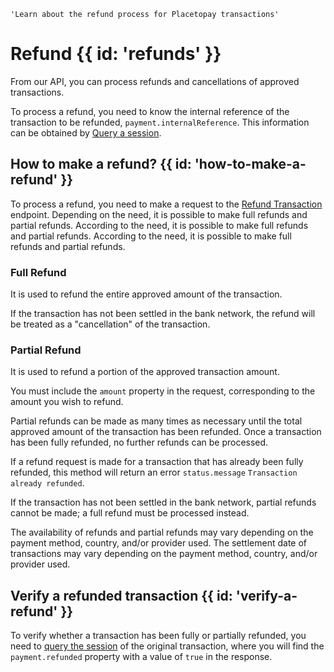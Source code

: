     'Learn about the refund process for Placetopay transactions'

# Refund {{ id: 'refunds' }}

From our API, you can process refunds and cancellations of approved transactions.

To process a refund, you need to know the internal reference of the transaction to be refunded, `payment.internalReference`. This information can be obtained by [Query a session](/en/checkout/api/reference/session#query-a-session).

## How to make a refund? {{ id: 'how-to-make-a-refund' }}

To process a refund, you need to make a request to the [Refund Transaction](/en/checkout/api/reference/payment#refund-payment) endpoint. Depending on the need, it is possible to make full refunds and partial refunds. According to the need, it is possible to make full refunds and partial refunds. According to the need, it is possible to make full refunds and partial refunds.

### Full Refund

It is used to refund the entire approved amount of the transaction.

If the transaction has not been settled in the bank network, the refund will be treated as a "cancellation" of the transaction.

### Partial Refund

It is used to refund a portion of the approved transaction amount.

You must include the `amount` property in the request, corresponding to the amount you wish to refund.

Partial refunds can be made as many times as necessary until the total approved amount of the transaction has been refunded. Once a transaction has been fully refunded, no further refunds can be processed.

If a refund request is made for a transaction that has already been fully refunded, this method will return an error `status.message` `Transaction already refunded`.

If the transaction has not been settled in the bank network, partial refunds cannot be made; a full refund must be processed instead.

<Note>
    The availability of refunds and partial refunds may vary depending on the payment method, country, and/or provider used.
    The settlement date of transactions may vary depending on the payment method, country, and/or provider used.
</Note>

## Verify a refunded transaction {{ id: 'verify-a-refund' }}

To verify whether a transaction has been fully or partially refunded, you need to [query the session](/en/checkout/api/reference/session#query-a-session) of the original transaction, where you will find the `payment.refunded` property with a value of `true` in the response.